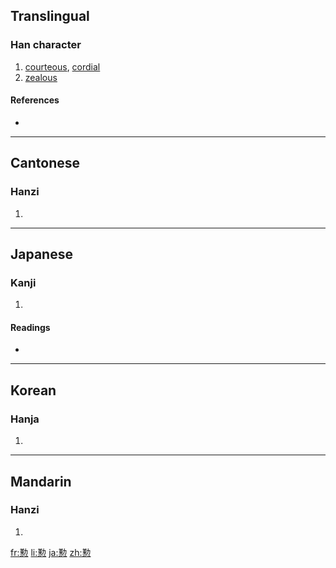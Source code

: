 {{also|勤}}
==Translingual==

===Han character===
{{Han char|rn=61|rad=心|as=13|sn=16|four=4433<sub>2</sub>|canj=廿尸心 (TSP)}}

# [[courteous]], [[cordial]]
# [[zealous]]

====References====
* {{Han ref|kx=0405.130|dkj=11321|dj=0745.230|hdz=42358.010|uh=61C3|ud=25027|bh=ECDF|bd=60639}}

----

==Cantonese==

===Hanzi===
{{yue-hanzi|jyut=|y=kan4}}

# {{defn|Cantonese|sort=心13}}

----

==Japanese==

===Kanji===
{{ja-kanji|grade=|rs=心13}}

# {{defn|Japanese|sort=心13}}

====Readings====
* {{ja-readings|on=[[きん]] (kin), [[ごん]] (gon)|kun=[[ねんごろ]] (nengoro)}}

----

==Korean==

===Hanja===
{{ko-hanja|hangeul=근|eumhun=|rv=geun|mr=kŭn|y=kun}}

# {{defn|Korean|sort=心13}}

----

==Mandarin==

===Hanzi===
{{cmn-hanzi|pin=[[qín]] ([[qin2]])|wg=ch'in<sup>2</sup>}}

# {{defn|Mandarin|sort=心13}}

[[fr:懃]]
[[li:懃]]
[[ja:懃]]
[[zh:懃]]